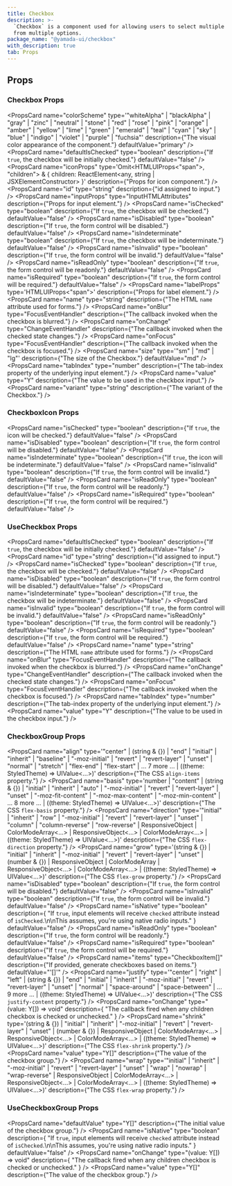 ```yaml
---
title: Checkbox
description: >-
  `Checkbox` is a component used for allowing users to select multiple values
  from multiple options.
package_name: "@yamada-ui/checkbox"
with_description: true
tab: Props
---
```


## Props

### Checkbox Props

<PropsCard
  name="colorScheme"
  type='"whiteAlpha" | "blackAlpha" | "gray" | "zinc" | "neutral" | "stone" | "red" | "rose" | "pink" | "orange" | "amber" | "yellow" | "lime" | "green" | "emerald" | "teal" | "cyan" | "sky" | "blue" | "indigo" | "violet" | "purple" | "fuchsia"'
  description={"The visual color appearance of the component."}
  defaultValue="primary"
/>
<PropsCard
  name="defaultIsChecked"
  type="boolean"
  description={"If `true`, the checkbox will be initially checked."}
  defaultValue="false"
/>
<PropsCard
  name="iconProps"
  type='Omit<HTMLUIProps<"span">, "children"> & {
  children: ReactElement<any, string | JSXElementConstructor<any>>
}'
  description={"Props for icon component."}
/>
<PropsCard name="id" type="string" description={"id assigned to input."} />
<PropsCard
  name="inputProps"
  type="InputHTMLAttributes<HTMLInputElement>"
  description={"Props for input element."}
/>
<PropsCard
  name="isChecked"
  type="boolean"
  description={"If `true`, the checkbox will be checked."}
  defaultValue="false"
/>
<PropsCard
  name="isDisabled"
  type="boolean"
  description={"If `true`, the form control will be disabled."}
  defaultValue="false"
/>
<PropsCard
  name="isIndeterminate"
  type="boolean"
  description={"If `true`, the checkbox will be indeterminate."}
  defaultValue="false"
/>
<PropsCard
  name="isInvalid"
  type="boolean"
  description={"If `true`, the form control will be invalid."}
  defaultValue="false"
/>
<PropsCard
  name="isReadOnly"
  type="boolean"
  description={"If `true`, the form control will be readonly."}
  defaultValue="false"
/>
<PropsCard
  name="isRequired"
  type="boolean"
  description={"If `true`, the form control will be required."}
  defaultValue="false"
/>
<PropsCard
  name="labelProps"
  type='HTMLUIProps<"span">'
  description={"Props for label element."}
/>
<PropsCard
  name="name"
  type="string"
  description={"The HTML `name` attribute used for forms."}
/>
<PropsCard
  name="onBlur"
  type="FocusEventHandler<HTMLInputElement>"
  description={"The callback invoked when the checkbox is blurred."}
/>
<PropsCard
  name="onChange"
  type="ChangeEventHandler<HTMLInputElement>"
  description={"The callback invoked when the checked state changes."}
/>
<PropsCard
  name="onFocus"
  type="FocusEventHandler<HTMLInputElement>"
  description={"The callback invoked when the checkbox is focused."}
/>
<PropsCard
  name="size"
  type='"sm" | "md" | "lg"'
  description={"The size of the Checkbox."}
  defaultValue="md"
/>
<PropsCard
  name="tabIndex"
  type="number"
  description={"The tab-index property of the underlying input element."}
/>
<PropsCard
  name="value"
  type="Y"
  description={"The value to be used in the checkbox input."}
/>
<PropsCard
  name="variant"
  type="string"
  description={"The variant of the Checkbox."}
/>

### CheckboxIcon Props

<PropsCard
  name="isChecked"
  type="boolean"
  description={"If `true`, the icon will be checked."}
  defaultValue="false"
/>
<PropsCard
  name="isDisabled"
  type="boolean"
  description={"If `true`, the form control will be disabled."}
  defaultValue="false"
/>
<PropsCard
  name="isIndeterminate"
  type="boolean"
  description={"If `true`, the icon will be indeterminate."}
  defaultValue="false"
/>
<PropsCard
  name="isInvalid"
  type="boolean"
  description={"If `true`, the form control will be invalid."}
  defaultValue="false"
/>
<PropsCard
  name="isReadOnly"
  type="boolean"
  description={"If `true`, the form control will be readonly."}
  defaultValue="false"
/>
<PropsCard
  name="isRequired"
  type="boolean"
  description={"If `true`, the form control will be required."}
  defaultValue="false"
/>

### UseCheckbox Props

<PropsCard
  name="defaultIsChecked"
  type="boolean"
  description={"If `true`, the checkbox will be initially checked."}
  defaultValue="false"
/>
<PropsCard name="id" type="string" description={"id assigned to input."} />
<PropsCard
  name="isChecked"
  type="boolean"
  description={"If `true`, the checkbox will be checked."}
  defaultValue="false"
/>
<PropsCard
  name="isDisabled"
  type="boolean"
  description={"If `true`, the form control will be disabled."}
  defaultValue="false"
/>
<PropsCard
  name="isIndeterminate"
  type="boolean"
  description={"If `true`, the checkbox will be indeterminate."}
  defaultValue="false"
/>
<PropsCard
  name="isInvalid"
  type="boolean"
  description={"If `true`, the form control will be invalid."}
  defaultValue="false"
/>
<PropsCard
  name="isReadOnly"
  type="boolean"
  description={"If `true`, the form control will be readonly."}
  defaultValue="false"
/>
<PropsCard
  name="isRequired"
  type="boolean"
  description={"If `true`, the form control will be required."}
  defaultValue="false"
/>
<PropsCard
  name="name"
  type="string"
  description={"The HTML `name` attribute used for forms."}
/>
<PropsCard
  name="onBlur"
  type="FocusEventHandler<HTMLInputElement>"
  description={"The callback invoked when the checkbox is blurred."}
/>
<PropsCard
  name="onChange"
  type="ChangeEventHandler<HTMLInputElement>"
  description={"The callback invoked when the checked state changes."}
/>
<PropsCard
  name="onFocus"
  type="FocusEventHandler<HTMLInputElement>"
  description={"The callback invoked when the checkbox is focused."}
/>
<PropsCard
  name="tabIndex"
  type="number"
  description={"The tab-index property of the underlying input element."}
/>
<PropsCard
  name="value"
  type="Y"
  description={"The value to be used in the checkbox input."}
/>

### CheckboxGroup Props

<PropsCard
  name="align"
  type='"center" | (string & {}) | "end" | "initial" | "inherit" | "baseline" | "-moz-initial" | "revert" | "revert-layer" | "unset" | "normal" | "stretch" | "flex-end" | "flex-start" | ... 7 more ... | ((theme: StyledTheme) => UIValue<...>)'
  description={"The CSS `align-items` property."}
/>
<PropsCard
  name="basis"
  type='number | "content" | (string & {}) | "initial" | "inherit" | "auto" | "-moz-initial" | "revert" | "revert-layer" | "unset" | "-moz-fit-content" | "-moz-max-content" | "-moz-min-content" | ... 8 more ... | ((theme: StyledTheme) => UIValue<...>)'
  description={"The CSS `flex-basis` property."}
/>
<PropsCard
  name="direction"
  type='"initial" | "inherit" | "row" | "-moz-initial" | "revert" | "revert-layer" | "unset" | "column" | "column-reverse" | "row-reverse" | ResponsiveObject<FlexDirection> | ColorModeArray<...> | ResponsiveObject<...> | ColorModeArray<...> | ((theme: StyledTheme) => UIValue<...>)'
  description={"The CSS `flex-direction` property."}
/>
<PropsCard
  name="grow"
  type='(string & {}) | "initial" | "inherit" | "-moz-initial" | "revert" | "revert-layer" | "unset" | (number & {}) | ResponsiveObject<FlexGrow> | ColorModeArray<FlexGrow> | ResponsiveObject<...> | ColorModeArray<...> | ((theme: StyledTheme) => UIValue<...>)'
  description={"The CSS `flex-grow` property."}
/>
<PropsCard
  name="isDisabled"
  type="boolean"
  description={"If `true`, the form control will be disabled."}
  defaultValue="false"
/>
<PropsCard
  name="isInvalid"
  type="boolean"
  description={"If `true`, the form control will be invalid."}
  defaultValue="false"
/>
<PropsCard
  name="isNative"
  type="boolean"
  description={
    "If `true`, input elements will receive `checked` attribute instead of `isChecked`.\n\nThis assumes, you're using native radio inputs."
  }
  defaultValue="false"
/>
<PropsCard
  name="isReadOnly"
  type="boolean"
  description={"If `true`, the form control will be readonly."}
  defaultValue="false"
/>
<PropsCard
  name="isRequired"
  type="boolean"
  description={"If `true`, the form control will be required."}
  defaultValue="false"
/>
<PropsCard
  name="items"
  type="CheckboxItem<Y>[]"
  description={"If provided, generate checkboxes based on items."}
  defaultValue="'[]'"
/>
<PropsCard
  name="justify"
  type='"center" | "right" | "left" | (string & {}) | "end" | "initial" | "inherit" | "-moz-initial" | "revert" | "revert-layer" | "unset" | "normal" | "space-around" | "space-between" | ... 9 more ... | ((theme: StyledTheme) => UIValue<...>)'
  description={"The CSS `justify-content` property."}
/>
<PropsCard
  name="onChange"
  type="(value: Y[]) => void"
  description={
    "The callback fired when any children checkbox is checked or unchecked."
  }
/>
<PropsCard
  name="shrink"
  type='(string & {}) | "initial" | "inherit" | "-moz-initial" | "revert" | "revert-layer" | "unset" | (number & {}) | ResponsiveObject<FlexShrink> | ColorModeArray<...> | ResponsiveObject<...> | ColorModeArray<...> | ((theme: StyledTheme) => UIValue<...>)'
  description={"The CSS `flex-shrink` property."}
/>
<PropsCard
  name="value"
  type="Y[]"
  description={"The value of the checkbox group."}
/>
<PropsCard
  name="wrap"
  type='"initial" | "inherit" | "-moz-initial" | "revert" | "revert-layer" | "unset" | "wrap" | "nowrap" | "wrap-reverse" | ResponsiveObject<FlexWrap> | ColorModeArray<...> | ResponsiveObject<...> | ColorModeArray<...> | ((theme: StyledTheme) => UIValue<...>)'
  description={"The CSS `flex-wrap` property."}
/>

### UseCheckboxGroup Props

<PropsCard
  name="defaultValue"
  type="Y[]"
  description={"The initial value of the checkbox group."}
/>
<PropsCard
  name="isNative"
  type="boolean"
  description={
    "If `true`, input elements will receive `checked` attribute instead of `isChecked`.\n\nThis assumes, you're using native radio inputs."
  }
  defaultValue="false"
/>
<PropsCard
  name="onChange"
  type="(value: Y[]) => void"
  description={
    "The callback fired when any children checkbox is checked or unchecked."
  }
/>
<PropsCard
  name="value"
  type="Y[]"
  description={"The value of the checkbox group."}
/>
